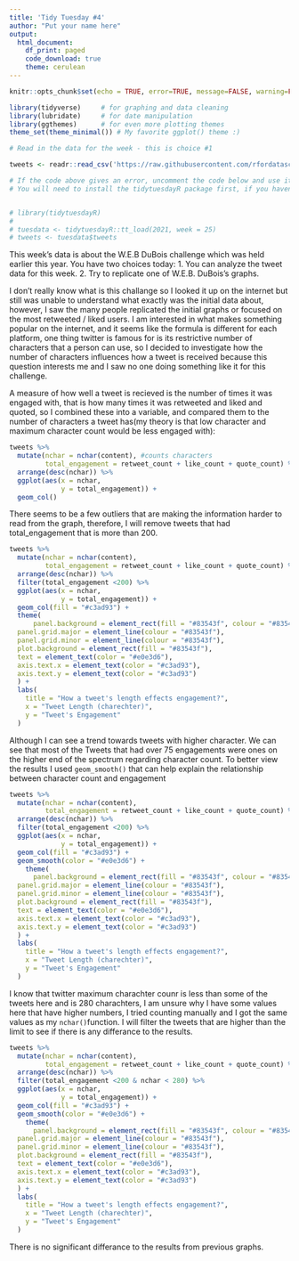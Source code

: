 ```yaml
---
title: 'Tidy Tuesday #4'
author: "Put your name here"
output: 
  html_document:
    df_print: paged
    code_download: true
    theme: cerulean
---
```


```r
knitr::opts_chunk$set(echo = TRUE, error=TRUE, message=FALSE, warning=FALSE)
```

```r
library(tidyverse)     # for graphing and data cleaning
library(lubridate)     # for date manipulation
library(ggthemes)      # for even more plotting themes
theme_set(theme_minimal()) # My favorite ggplot() theme :)
```

```r
# Read in the data for the week - this is choice #1

tweets <- readr::read_csv('https://raw.githubusercontent.com/rfordatascience/tidytuesday/master/data/2021/2021-06-15/tweets.csv')

# If the code above gives an error, uncomment the code below and use it instead. 
# You will need to install the tidytuesdayR package first, if you haven't already. 


# library(tidytuesdayR)
# 
# tuesdata <- tidytuesdayR::tt_load(2021, week = 25)
# tweets <- tuesdata$tweets


```


This week's data is about the W.E.B DuBois challenge which was held earlier this year. You have two choices today: 1. You can analyze the tweet data for this week. 2. Try to replicate one of W.E.B. DuBois's graphs. 


I don't really know what is this challange so I looked it up on the internet but still was unable to understand what exactly was the initial data about, however, I saw the many people replicated the initial graphs or focused on the most retweeted / liked users. I am interested in what makes something popular on the internet, and it seems like the formula is different for each platform, one thing twitter is famous for is its restrictive number of characters that a person can use, so I decided to investigate how the number of characters influences how a tweet is received because this question interests me and I saw no one doing something like it for this challenge.


A measure of how well a tweet is recieved is the number of times it was engaged with, that is how many times it was retweeted and liked and quoted, so I combined these into a variable, and compared them to the number of characters a tweet has(my theory is that low character and maximum character count would be less engaged with):

```r
tweets %>% 
  mutate(nchar = nchar(content), #counts characters
         total_engagement = retweet_count + like_count + quote_count) %>% 
  arrange(desc(nchar)) %>% 
  ggplot(aes(x = nchar,
             y = total_engagement)) +
  geom_col()
```


There seems to be a few outliers that are making the information harder to read from the graph, therefore, I will remove tweets that had total_engagement that is more than 200.

```r

tweets %>% 
  mutate(nchar = nchar(content),
         total_engagement = retweet_count + like_count + quote_count) %>% 
  arrange(desc(nchar)) %>% 
  filter(total_engagement <200) %>% 
  ggplot(aes(x = nchar,
             y = total_engagement)) +
  geom_col(fill = "#c3ad93") +
  theme(
      panel.background = element_rect(fill = "#83543f", colour = "#83543f"),
  panel.grid.major = element_line(colour = "#83543f"), 
  panel.grid.minor = element_line(colour = "#83543f"),
  plot.background = element_rect(fill = "#83543f"),
  text = element_text(color = "#e0e3d6"),
  axis.text.x = element_text(color = "#c3ad93"),
  axis.text.y = element_text(color = "#c3ad93")
  ) +
  labs(
    title = "How a tweet's length effects engagement?",
    x = "Tweet Length (charechter)",
    y = "Tweet's Engagement"
  )
```

Although I can see a trend towards tweets with higher character. We can see that most of the Tweets that had over 75 engagements were ones on the higher end of the spectrum regarding character count. To better view the results I used `geom_smooth()` that can help explain the relationship between character count and engagement

```r
tweets %>% 
  mutate(nchar = nchar(content),
         total_engagement = retweet_count + like_count + quote_count) %>% 
  arrange(desc(nchar)) %>% 
  filter(total_engagement <200) %>% 
  ggplot(aes(x = nchar,
             y = total_engagement)) +
  geom_col(fill = "#c3ad93") +
  geom_smooth(color = "#e0e3d6") +
    theme(
      panel.background = element_rect(fill = "#83543f", colour = "#83543f"),
  panel.grid.major = element_line(colour = "#83543f"), 
  panel.grid.minor = element_line(colour = "#83543f"),
  plot.background = element_rect(fill = "#83543f"),
  text = element_text(color = "#e0e3d6"),
  axis.text.x = element_text(color = "#c3ad93"),
  axis.text.y = element_text(color = "#c3ad93")
  ) +
  labs(
    title = "How a tweet's length effects engagement?",
    x = "Tweet Length (charechter)",
    y = "Tweet's Engagement"
  )
```
I know that twitter maximum charachter counr is less than some of the tweets here and is 280 charachters, I am unsure why I have some values here that have higher numbers, I tried counting manually and I got the same values as my `nchar()`function. I will filter the tweets that are higher than the limit to see if there is any differance to the results.

```r

tweets %>% 
  mutate(nchar = nchar(content),
         total_engagement = retweet_count + like_count + quote_count) %>% 
  arrange(desc(nchar)) %>% 
  filter(total_engagement <200 & nchar < 280) %>% 
  ggplot(aes(x = nchar,
             y = total_engagement)) +
  geom_col(fill = "#c3ad93") +
  geom_smooth(color = "#e0e3d6") +
    theme(
      panel.background = element_rect(fill = "#83543f", colour = "#83543f"),
  panel.grid.major = element_line(colour = "#83543f"), 
  panel.grid.minor = element_line(colour = "#83543f"),
  plot.background = element_rect(fill = "#83543f"),
  text = element_text(color = "#e0e3d6"),
  axis.text.x = element_text(color = "#c3ad93"),
  axis.text.y = element_text(color = "#c3ad93")
  ) +
  labs(
    title = "How a tweet's length effects engagement?",
    x = "Tweet Length (charechter)",
    y = "Tweet's Engagement"
  )
```


There is no significant differance to the results from previous graphs.   

